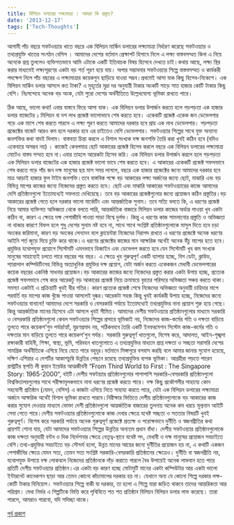 ```yaml
---
title: বিলিয়ন ডলারের লক্ষ্যমাত্রা : আমরা কি প্রস্তুত?
date: '2013-12-17'
tags: ['Tech-Thoughts']
---
```


 আগামী পাঁচ বছরে সফটওয়্যার খাতে বছরে এক বিলিয়ন মার্কিন ডলারের লক্ষ্যমাত্রা নির্ধারণ করেছে সফটওয়্যার ও তথ্যপ্রযুক্তি খাতের সংগঠন বেসিস । আমাদের দেশের বর্তমান প্রেক্ষাপট হিসাবে নিলে এ লক্ষ্য বাস্তবসম্মত কিনা এ নিয়ে অনেকে প্রশ্ন তুললেও ব্যক্তিগতভাবে আমি এটাকে একটি ইতিবাচক বিষয় হিসেবে দেখতে চাই।কথায় আছে, লক্ষ্য স্থির করার মাধ্যমেই লক্ষ্যপূরণের একটা বড় শর্ত পূরণ হয়ে যায়। অপার সম্ভাবনার সফটওয়্যার শিল্পে বাস্তবসম্মত ও কার্যকরী পদক্ষেপ নিলে পাঁচ বছরের এ লক্ষ্যমাত্রার কয়েকগুন ছাড়িয়ে যাওয়া সম্ভব।প্রথমেই আসা যাক কিছু হিসেব-নিকেশে। এক বিলিয়ন মার্কিন ডলার আসলে কত টাকা? এ মুহূর্তের মুদ্রা দর অনুযায়ী টাকার অংকটি সাড়ে সাত হাজার কোটি টাকার কিছু বেশি। নিঃসন্দেহে অনেক বড় অংক, যেটা পুরো দেশের অর্থনীতিতে উল্লেখযোগ্য ভূমিকা রাখতে পারে। 

 ঠিক আছে, ভালো কথা! এবার বাস্তবে ফিরে আসা যাক। এক বিলিয়ন ডলার উপার্জন করতে হলে গড়পড়তা এক হাজার ডলার বাজেটের ১ মিলিয়ন বা দশ লাখ প্রজেক্ট ভালোভাবে শেষ করতে হবে। একেকটি প্রজেক্ট একেক জন ডেভেলপার গড়ে এক মাসে শেষ করতে পারলে এ লক্ষ্য পূরণ করতে আমাদের দরকার হবে প্রায় এক লাখ ডেভেলপার। গড়পড়তা প্রজেক্টের বাজেট আরও কম হলে দরকার হবে এর চাইতেও বেশি ডেভেলপার। সফটওয়্যার শিল্পের সাথে যুক্ত অন্যান্য জনশক্তির কথা বাদই দিলাম। বাস্তবতা চিন্তা করলে এ বিশাল সংখ্যক দক্ষ জনশক্তি তৈরি করা খুবই কঠিন হবে (যদিও একেবারে অসম্ভব নয়) । কাজেই কেবলমাত্র ছোট আকারের প্রজেক্ট হিসেব করলে বছরে এক বিলিয়ন ডলারের লক্ষ্যমাত্রা মোটেও বাস্তব সম্মত হবে না।এবার তাহলে আরেকটা হিসেব করি। এক বিলিয়ন ডলার উপার্জন করলে হলে গড়পড়তা এক মিলিয়ন ডলার বাজেটের এক হাজার প্রজেক্ট ভালো ভাবে শেষ করতে হবে। এ আকারের একেকটি প্রজেক্ট সফলভাবে শেষ করতে গড়ে পাঁচ জন দক্ষ মানুষের ছয় মাস সময় লাগলে, বছরে এক হাজার প্রজেক্টের জন্যে আমাদের দরকার হবে মাত্র আড়াই হাজার ফুল টাইম জনশক্তি।তবে বাস্তবিক পক্ষে বড় আকারের লক্ষ্য অর্জনের জন্যে ছোট, মাঝারি এবং বড় বিভিন্ন মাপের কাজের জন্যে নিজেদের প্রস্তুত করতে হবে। ছোট এবং মাঝারি আকারের সফটওয়্যারের কাজে আমাদের দেশি প্রতিষ্ঠানগুলো ইতোমধ্যেই সফলতা দেখিয়েছে। তবে বড় আকারের প্রজেক্টগুলোর জন্যে প্রয়োজন কঠিন প্রস্তুতির।বড় আকারের প্রজেক্ট পেতে হলে দরকার ভালো মার্কেটিং এবং আন্তর্জাতিক সুনাম। তবে সত্যি বলতে কি, এ ধরণের প্রজেক্ট নিয়ে আমার ব্যক্তিগত অভিজ্ঞতা থেকে বলতে পারি, আন্তর্জাতিক বাজারে মিলিয়ন ডলার কাজের অর্ডার পাওয়া খুব একটা কঠিন না, কারণ এ ক্ষেত্রে দক্ষ পেশাজীবি পাওয়া সাড়া বিশ্বে দুর্লভ। কিন্তু এ ধরণের কাজ সামলানোর প্রস্তুতি ও অভিজ্ঞতা না থাকার কারণে বিফল হলে শুধু দেশের সুনাম নষ্ট হবে না, সাথে সাথে সংশ্লিষ্ট প্রতিষ্ঠানগুলোকে মাসুল দিতে হবে চড়া অংকের জরিমানা, কারণ বড় অংকের লেনদেন বলে ক্লায়েন্টরা নিজেদের নিরাপদ রাখতে এ ধরণের প্রজেক্টে অনেক ধরণের আইনি শর্ত জুড়ে দিয়ে চুক্তি করে থাকে।এ ধরণের প্রজেক্টের কাজের মান আক্ষরিক অর্থেই অনেক উঁচু মাপের হতে হবে। প্রযুক্তির যথোপযুক্ত প্রয়োগে সিস্টেমটি এমনভাবে ডিজাইন এবং ডেভেলপ করতে হবে যেন সিস্টেমটি খুব কম সংখ্যক মানুষের সাহায্যেই চলতে পারে বছরের পর বছর। এ ক্ষেত্রে খুব গুরুত্বপূর্ণ একটি ব্যাপার হচ্ছে, বিগ ডেটা, ক্লাউড, প্যারালাল কম্পিউটিংসহ বিভিন্ন অত্যাধুনিক প্রযুক্তির দক্ষ প্রয়োগ, যেটা অর্জন করতে একেকজন মেধাবী ডেভেলপারের কয়েক বছরের একনিষ্ঠ সাধনার প্রয়োজন।বড় আকারের কাজের জন্যে নিজেদের প্রস্তুত করার একটা উপায় হচ্ছে, প্রত্যেক প্রজেক্ট সফলভাবে শেষ করে আরেকটু বড় আকারের প্রজেক্ট নিয়ে ক্রমান্বয়ে বৃহত্তর পরিসরে অভিজ্ঞতা সঞ্চয় করতে থাকা। সমস্যা একটাই এ প্রক্রিয়াটি খুবই ধীর গতির। কারণ প্রত্যেক প্রজেক্ট শেষে নিজেদের অভিজ্ঞতা অনুযায়ী চাহিদার মাপে পরবর্তি বড় মাপের কাজ খুঁজে পাওয়া আসলেই দুষ্কর।আরেকটা সহজ কিন্তু খুবই কার্যকরী উপায় হচ্ছে, নিজেদের জন্যে সফটওয়্যার বানানো! আমাদের দেশে সরকারি ও বেসরকারি পর্যায়ে ইতোমধ্যেই তথ্যপ্রযুক্তির নানা প্রয়োগ শুরু হয়ে গেছে। কিন্তু আন্তর্জাতিক মানের হিসেবে এটা আসলে খুবই সীমিত। আমাদের দেশীয় সফটওয়্যার প্রতিষ্ঠানগুলোর মাধ্যমে সরকারি ও বেসরকারি প্রতিষ্ঠানগুলো কেবল সফটওয়্যার শিল্পের প্রসারে ভূমিকাই নয়, নিজেদের কাজ-কর্মের গতি ও দক্ষতা বাড়িয়ে তুলতে পারে কয়েকশ’গুন পর্যন্ত!হ্যাঁ, মুদ্রণপ্রমাদ নয়, সঠিকভাবে তৈরি একটি ইনফরমেশন সিস্টেম কাজ-কর্মের গতি ও দক্ষতার মান বাড়িয়ে তুলতে পারে কয়েকশ’গুন পর্যন্ত। সরকারি গুরুত্বপূর্ণ খাতগুলো, বিশেষ করে, আদালত, আইন-শৃঙ্খলা রক্ষাকারী বাহিনী, শিক্ষা, স্বাস্থ্য, ভূমি, পরিবহন খাতগুলোতে এ তথ্যপ্রযুক্তির মাধ্যমে প্রাপ্ত দক্ষতা ও সচ্ছতা সরাসরি দেশের সামগ্রিক অর্থনীতিকে এগিয়ে নিয়ে যেতে পারে বহুদূর।বর্তমানে সিঙ্গাপুরে বসবাস করছি বলে আমার জানার সুযোগ হয়েছে, দক্ষিণ এশিয়ার এ দেশটির আকাশচুম্বি উন্নতির পেছনে রয়েছে তথ্যপ্রযুক্তির ব্যপক ভূমিকা। আগ্রহীরা পড়তে পারেন রাস্ট্রটির স্থপতি লী কুয়ান ইয়েউর আত্মজীবনী “From Third World to First : The Singapore Story: 1965-2000“, বইটি।দেশীয় সফটয়্যার প্রতিষ্ঠানগুলোর পাশাপাশি সরকারি-বেসরকারি প্রতিষ্ঠানগুলো বিশ্ববিদ্যালয়গুলোর সাথে পরীক্ষামূলকভাবে নানা ধরণের প্রজেক্ট করতে পারে। দক্ষ কিছু প্রকৌশলীর সাহায্যে কোন সহযোগী প্রতিষ্ঠান (যেমন, বেসিস) এ কাজটা এগিয়ে নিতে সাহায্য করতে পারে, যেটা এক বিলিয়ন ডলারের লক্ষ্যমাত্রা অর্জনে আক্ষরিক অর্থেই বিশাল ভূমিকা রাখতে পারবে।নিরীক্ষার ভিত্তিতে দেশীয় প্রতিষ্ঠানগুলোকে বড় আকারের কাজ করার সুযোগ দেওয়ার মাধ্যমে ভোক্তা দেশী প্রতিষ্ঠানগুলো আন্তর্জাতিক বাজারের তুলনায় অনেক কম খরচে মূল্যবান আইটি সেবা পেতে পারে।দেশীয় সফটওয়্যার প্রতিষ্ঠানগুলোকে কাজ দেবার ক্ষেত্রে যথেষ্ট সচ্ছতা ও সততার বিষয়টি খুবই গুরুত্বপূর্ণ। বিশেষ করে সরকারি পর্যায়ে অনেক গুরুত্বপূর্ণ প্রজেক্টে প্রত্যক্ষ ও পরোক্ষভাবে দুর্নীতি ও স্বজনপ্রীতির কথা প্রায়শই শোনা যায়, যেটা আমাদের সফটওয়্যার শিল্পের উন্নতির অন্যতম প্রধান বাঁধা। দেশীয় সফটওয়্যার প্রতিষ্ঠানগুলোকে কাজ দক্ষতা অনুযায়ী বন্টন ও দিক নির্দেশনার ক্ষেত্রে নেতৃত্ব-স্থানে যথেষ্ট সৎ, মেধাবী ও দক্ষ মানুষের প্রয়োজন সবচাইতে বেশি।তথ্য-প্রযুক্তির সবচাইতে বড় সৌন্দর্য হলো, উন্নত মানের আয়ের জন্যে দুর্নীতির প্রয়োজন হয় না, এ কথাটি একজন  পেশাজীবির ক্ষেত্রে যেমন সত্য, তেমন সত্য সংশ্লিষ্ট সরকারি-বেসরকারি প্রতিষ্ঠানের ক্ষেত্রেও। দুর্নীতি বা স্বজনপ্রীতি নয়, যথোপযুক্ত উপায়ে দক্ষ লোকবলে নিজেদের প্রতিষ্ঠানকে দাঁড় করাতে পারলে বৈধ উপায়েই অনেক লাভবান হতে পারে প্রতিটি দেশীয় সফটওয়্যার প্রতিষ্ঠান।এর একটা বড় কারণ হচ্ছে মোটামুটি মানের একটা কম্পিউটার আর একটা ভালো ইন্টারনেট কানেকশন ছাড়া আর তেমন কোনো কাঁচামালের দরকার হয় না। যেখানে অন্য যে কোনো শিল্পে দরকার লক্ষ-কোটি টাকার বিনিয়োগ। সফটওয়্যার শিল্পে বাকী যা দরকার, তা হলো এ শিল্পে যারা জড়িত থাকবে তাদের আন্তরিকতা আর পরিশ্রম। মেধা নির্ভর এ শিল্পটিকে ভিত্তি করে পৃথিবিতে শত শত প্রতিষ্ঠান বিলিয়ন বিলিয়ন ডলার লাভ করেছে। তারা পারলে, আমরাও পারবো, যদি সদিচ্ছা থাকে।

[পূর্ব প্রকাশ](https://techshohor.com/3879/%e0%a6%ac%e0%a6%bf%e0%a6%b2%e0%a6%bf%e0%a7%9f%e0%a6%a8-%e0%a6%a1%e0%a6%b2%e0%a6%be%e0%a6%b0%e0%a7%87%e0%a6%b0-%e0%a6%b2%e0%a6%95%e0%a7%8d%e0%a6%b7%e0%a7%8d%e0%a6%af%e0%a6%ae%e0%a6%be%e0%a6%a4%e0%a7%8d/)